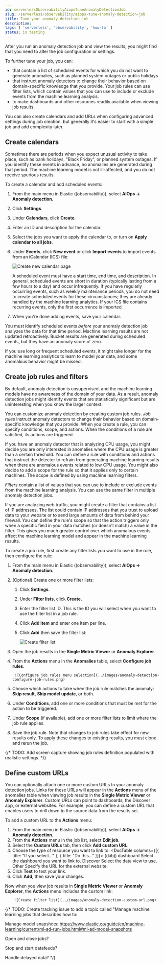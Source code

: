 ```yaml
---
id: serverlessObservabilityAiopsTuneAnomalyDetectionJob
slug: /serverless/observability/aiops-tune-anomaly-detection-job
title: Tune your anomaly detection job
description:
tags: [ 'serverless', 'observability', 'how-to' ]
status: in testing
---
```



<InReview />

After you run an anomaly detection job and view the results,
you might find that you need to alter the job configuration or settings.

To further tune your job, you can:

* <DocLink id="serverlessObservabilityAiopsTuneAnomalyDetectionJob" section="create-calendars" text="Create calendars" /> that contain a list of scheduled events for which you do not want to generate anomalies, such as planned system outages or public holidays
* <DocLink id="serverlessObservabilityAiopsTuneAnomalyDetectionJob" section="create-job-rules" text="Create job rules" /> that instruct anomaly detectors to change their behavior based on domain-specific knowledge that you provide.
Your job rules can use filter lists, which contain values that you can use to include or exclude events from the machine learning analysis.
* <DocLink id="serverlessObservabilityAiopsTuneAnomalyDetectionJob" section="define-custom-urls" text="Define custom URLs"/> to make dashboards and other resources readily available when viewing job results.

<DocCallOut title="Tip">
    You can also create calendars and add URLs when configuring advanced settings during job creation,
    but generally it's easier to start with a simple job and add complexity later.
</DocCallOut>

<div id="create-calendars"></div>

## Create calendars

Sometimes there are periods when you expect unusual activity to take place,
such as bank holidays, "Black Friday", or planned system outages.
If you identify these events in advance, no anomalies are generated during that period.
The machine learning model is not ill-affected, and you do not receive spurious results.

To create a calendar and add scheduled events:

1. From the main menu in Elastic ((observability)), select **AIOps -> Anomaly detection**.
1. Click **Settings**.
1. Under **Calendars**, click **Create**.
1. Enter an ID and description for the calendar.
1. Select the jobs you want to apply the calendar to, or turn on **Apply calendar to all jobs**.
1. Under **Events**, click **New event** or click **Import events** to import events from an iCalendar (ICS) file:

    ![Create new calendar page](../images/anomaly-detection-create-calendar.png)

    A scheduled event must have a start time, end time, and description.
    In general, scheduled events are short in duration (typically lasting from a few hours to a day) and occur infrequently.
    If you have regularly occurring events, such as weekly maintenance periods,
    you do not need to create scheduled events for these circumstances;
    they are already handled by the machine learning analytics.
    If your ICS file contains recurring events, only the first occurrence is imported.

1. When you're done adding events, save your calendar.

You must identify scheduled events *before* your anomaly detection job analyzes the data for that time period.
Machine learning results are not updated retroactively.
Bucket results are generated during scheduled events, but they have an anomaly score of zero.

<DocCallOut title="Tip">
    If you use long or frequent scheduled events,
    it might take longer for the machine learning analytics to learn to model your data,
    and some anomalous behavior might be missed.
</DocCallOut>

<div id="create-job-rules"></div>

## Create job rules and filters

By default, anomaly detection is unsupervised,
and the machine learning models have no awareness of the domain of your data.
As a result, anomaly detection jobs might identify events that are statistically significant but are uninteresting when you know the larger context.

You can customize anomaly detection by creating custom job rules.
*Job rules* instruct anomaly detectors to change their behavior based on domain-specific knowledge that you provide.
When you create a rule, you can specify conditions, scope, and actions.
When the conditions of a rule are satisfied, its actions are triggered.

<DocCallOut title="Example use case for creating a job rule">
If you have an anomaly detector that is analyzing CPU usage,
you might decide you are only interested in anomalies where the CPU usage is greater than a certain threshold.
You can define a rule with conditions and actions that instruct the detector to refrain from generating machine learning results when there are anomalous events related to low CPU usage.
You might also decide to add a scope for the rule so that it applies only to certain machines.
The scope is defined by using machine learning filters.
</DocCallOut>


*Filters* contain a list of values that you can use to include or exclude events from the machine learning analysis.
You can use the same filter in multiple anomaly detection jobs.

<DocCallOut title="Example use case for creating a filter list">
If you are analyzing web traffic, you might create a filter that contains a list of IP addresses.
The list could contain IP addresses that you trust to upload data to your website or to send large amounts of data from behind your firewall.
You can define the rule's scope so that the action triggers only when a specific field in your data matches (or doesn't match) a value in the filter.
This gives you much greater control over which anomalous events affect the machine learning model and appear in the machine learning results.
</DocCallOut>



To create a job rule, first create any filter lists you want to use in the rule, then configure the rule:

1. From the main menu in Elastic ((observability)), select **AIOps -> Anomaly detection**.
1. (Optional) Create one or more filter lists:
    1. Click **Settings**.
    1. Under **Filter lists**, click **Create**.
    1. Enter the filter list ID. This is the ID you will select when you want to use the filter list in a job rule.
    1. Click **Add item** and enter one item per line.
    1. Click **Add** then save the filter list:

        ![Create filter list](../images/anomaly-detection-create-filter-list.png)

1. Open the job results in the **Single Metric Viewer** or **Anomaly Explorer**.
1. From the **Actions** menu in the **Anomalies** table, select **Configure job rules**.

        ![Configure job rules menu selection](../images/anomaly-detection-configure-job-rules.png)

1. Choose which actions to take when the job rule matches the anomaly: **Skip result**, **Skip model update**, or both.
1. Under **Conditions**, add one or more conditions that must be met for the action to be triggered.
1. Under **Scope** (if available), add one or more filter lists to limit where the job rule applies.
1. Save the job rule.
Note that changes to job rules take effect for new results only.
To apply these changes to existing results, you must clone and rerun the job.

{/* TODO: Add screen capture showing job rules definition populated with realistic settings. */}

<div id="define-custom-urls"></div>

## Define custom URLs

You can optionally attach one or more custom URLs to your anomaly detection jobs.
Links for these URLs will appear in the **Actions** menu of the anomalies table when viewing job results in the **Single Metric Viewer** or **Anomaly Explorer**.
Custom URLs can point to dashboards, the Discover app, or external websites.
For example, you can define a custom URL that enables users to drill down to the source data from the results set.

To add a custom URL to the **Actions** menu:

1. From the main menu in Elastic ((observability)), select **AIOps -> Anomaly detection**.
1. From the **Actions** menu in the job list, select **Edit job**.
1. Select the **Custom URLs** tab, then click **Add custom URL**.
1. Choose the type of resource you want to link to:
    <DocTable columns={[{ title: "If you select..." }, { title:  "Do this..." }]}>
        <DocRow>
            <DocCell>((kib)) dashboard</DocCell>
            <DocCell>Select the dashboard you want to link to.</DocCell>
        </DocRow>
        <DocRow>
            <DocCell>Discover</DocCell>
            <DocCell>Select the data view to use.</DocCell>
        </DocRow>
        <DocRow>
            <DocCell>Other</DocCell>
            <DocCell>Specify the URL for the external website.</DocCell>
        </DocRow>
    </DocTable>
1. Click **Test** to test your link.
1. Click **Add**, then save your changes.

Now when you view job results in **Single Metric Viewer** or **Anomaly Explorer**,
the **Actions** menu includes the custom link:

        ![Create filter list](../images/anomaly-detection-custom-url.png)


{/* TODO: Create tracking issue to add a topic called "Manage machine learning jobs that describes how to:

Manage model snapshots: https://www.elastic.co/guide/en/machine-learning/current/ml-ad-run-jobs.html#ml-ad-model-snapshots

Open and close jobs?

Stop and start datafeeds?

Handle delayed data? */}